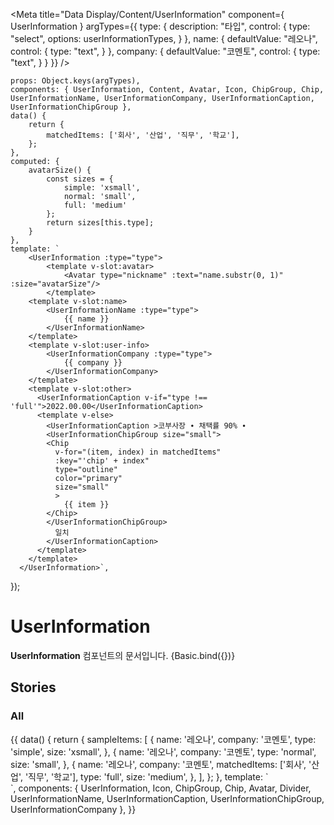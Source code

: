 
<Meta
    title="Data Display/Content/UserInformation"
    component={ UserInformation }
    argTypes={{
        type: {
            description: "타입",
            control: {
                type: "select",
                options: userInformationTypes,
            }
        },
        name: {
            defaultValue: "레오나",
            control: {
                type: "text",
            }
        },
        company: {
            defaultValue: "코멘토",
            control: {
                type: "text",
            }
        }
    }}
/>

    props: Object.keys(argTypes),
    components: { UserInformation, Content, Avatar, Icon, ChipGroup, Chip, UserInformationName, UserInformationCompany, UserInformationCaption, UserInformationChipGroup },
    data() {
        return {
            matchedItems: ['회사', '산업', '직무', '학교'],
        };
    },
    computed: {
        avatarSize() {
            const sizes = {
                simple: 'xsmall',
                normal: 'small',
                full: 'medium'
            };
            return sizes[this.type];
        }
    },
    template: `
        <UserInformation :type="type">
            <template v-slot:avatar>
                <Avatar type="nickname" :text="name.substr(0, 1)" :size="avatarSize"/>
            </template>
        <template v-slot:name>
            <UserInformationName :type="type">
                {{ name }}
            </UserInformationName>
        </template>
        <template v-slot:user-info>
            <UserInformationCompany :type="type">
                {{ company }}
            </UserInformationCompany>
        </template>
        <template v-slot:other>
          <UserInformationCaption v-if="type !== 'full'">2022.00.00</UserInformationCaption>
          <template v-else>
            <UserInformationCaption >코부사장 ∙ 채택률 90% ∙
            <UserInformationChipGroup size="small">
            <Chip
              v-for="(item, index) in matchedItems"
              :key="'chip' + index"
              type="outline"
              color="primary"
              size="small"
              >
                {{ item }}
            </Chip>
            </UserInformationChipGroup>
              일치
            </UserInformationCaption>
          </template>
        </template>
      </UserInformation>`,
});

# UserInformation

**UserInformation** 컴포넌트의 문서입니다.
<Story name="Basic" height="100px">
    {Basic.bind({})}
</Story>

<ArgsTable story="Basic" />


## Stories
### All
<Canvas>
    <Story name="All" height="100px">
        {{
            data() {
                return {
                    sampleItems: [
                        {
                            name: '레오나',
                            company: '코멘토',
                            type: 'simple',
                            size: 'xsmall',
                        },
                        {
                            name: '레오나',
                            company: '코멘토',
                            type: 'normal',
                            size: 'small',
                        },
                        {
                            name: '레오나',
                            company: '코멘토',
                            matchedItems: ['회사', '산업', '직무', '학교'],
                            type: 'full',
                            size: 'medium',
                        },
                    ],
                };
            },
            template: `
              <div>
              <template v-for="({ name, company, matchedItems, size, type }, index) in sampleItems">
                <UserInformation :type="type" :key="'user-information' + index">
                  <template v-slot:avatar>
                    <Avatar type="nickname" :text="name.substr(0, 1)" :size="size"/>
                  </template>
                  <template v-slot:name>
                    <UserInformationName :type="type">
                      {{ name }}
                    </UserInformationName>
                  </template>
                  <template v-slot:user-info>
                    <UserInformationCompany :type="type">
                      {{  company }}
                    </UserInformationCompany>
                  </template>
                  <template v-slot:other>
                    <UserInformationCaption v-if="type !== 'full'">2022.00.00</UserInformationCaption>
                    <template v-else>
                      <UserInformationCaption >코부사장 ∙ 채택률 90% ∙
                        <UserInformationChipGroup size="small">
                          <Chip
                              v-for="(item, index) in matchedItems"
                              :key="'chip' + index"
                              type="outline"
                              color="primary"
                              size="small"
                          >
                            {{ item }}
                          </Chip>
                        </UserInformationChipGroup>
                        일치
                      </UserInformationCaption>
                    </template>
                  </template>
                </UserInformation>
                <Divider :key="'divider' + index" class="my-8" />
              </template>
              <UserInformation type="simple">
                <template v-slot:avatar>
                  <Avatar type="profile" size="xsmall"/>
                </template>
                <template v-slot:name>
                  <UserInformationName>
                    질문자
                  </UserInformationName>
                </template>
              </UserInformation>
              <Divider class="my-8" />
              <UserInformation type="normal">
                <template v-slot:avatar>
                  <Avatar type="profile" size="small"/>
                </template>
                <template v-slot:name>
                  <UserInformationName>
                    질문자
                  </UserInformationName>
                </template>
              </UserInformation>
              <Divider class="my-8" />
              <UserInformation type="full">
                <template v-slot:avatar>
                  <Avatar type="profile" size="medium"/>
                </template>
                <template v-slot:name>
                  <UserInformationName>
                    질문자
                  </UserInformationName>
                </template>
              </UserInformation>
              </div>
            `,
            components: { UserInformation, Icon, ChipGroup, Chip, Avatar, Divider, UserInformationName, UserInformationCaption, UserInformationChipGroup, UserInformationCompany },
        }}
    </Story>
</Canvas>

